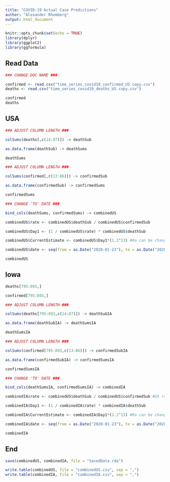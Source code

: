 ```yaml
---
title: "COVID-19 Actual Case Predictions"
author: "Alexander Rhomberg"
output: html_document
---
```


```r
knitr::opts_chunk$set(echo = TRUE)
library(dplyr)
library(ggplot2)
library(ggformula)
```

## Read Data

```r

### CHANGE DOC NAME ###

confirmed <- read.csv("time_series_covid19_confirmed_US copy.csv")
deaths <- read.csv("time_series_covid19_deaths_US copy.csv")

confirmed
deaths

```

## USA

```r

### ADJUST COLUMN LENGTH ###

colSums(deaths[,c(14:87)]) -> deathSub

as.data.frame(deathSub) -> deathSums

deathSums

```

```r

### ADJUST COLUMN LENGTH ###

colSums(confirmed[,c(13:86)]) -> confirmedSub

as.data.frame(confirmedSub) -> confirmedSums

confirmedSums

```

```r

### CHANGE 'TO' DATE ###

bind_cols(deathSums, confirmedSums) -> combinedUS

combinedUS$rate <- combinedUS$deathSub / combinedUS$confirmedSub

combinedUS$Day1 <- (1 / combinedUS$rate) * combinedUS$deathSub

combinedUS$CurrentEstimate <- combinedUS$Day1*(1.2^13) #Ro can be changed

combinedUS$date <- seq(from = as.Date("2020-01-23"), to = as.Date("2020-04-05"), by = 'day')

combinedUS

```


## Iowa

```r
deaths[795:893,]

confirmed[795:893,]

```

```r

### ADJUST COLUMN LENGTH ###

colSums(deaths[795:893,c(14:87)]) -> deathSubIA

as.data.frame(deathSubIA) -> deathSumsIA

deathSumsIA

```

```r

### ADJUST COLUMN LENGTH ###

colSums(confirmed[795:893,c(13:86)]) -> confirmedSubIA

as.data.frame(confirmedSubIA) -> confirmedSumsIA

confirmedSumsIA

```

```r

### CHANGE 'TO' DATE ###

bind_cols(deathSumsIA, confirmedSumsIA) -> combinedIA

combinedIA$rate <- combinedUS$deathSub / combinedUS$confirmedSub #US rate

combinedIA$Day1 <- (1 / combinedIA$rate) * combinedIA$deathSub

combinedIA$CurrentEstimate <- combinedIA$Day1*(1.2^13) #Ro can be changed

combinedIA$date <- seq(from = as.Date("2020-01-23"), to = as.Date("2020-04-05"), by = 'day')

combinedIA

```



## End

```r
save(combinedUS, combinedIA, file = "SavedData.rda")
```

```r
write.table(combinedUS, file = "combinedUS.csv", sep = ",")
write.table(combinedIA, file = "combinedIA.csv", sep = ",")
```

